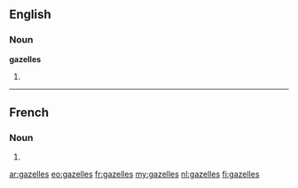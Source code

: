 ==English==

===Noun===
'''gazelles'''

# {{plural of|gazelle}}

----

==French==

===Noun===
{{infl|fr|plural}} {{f|p}}

# {{plural of|gazelle|lang=fr}}

[[ar:gazelles]]
[[eo:gazelles]]
[[fr:gazelles]]
[[my:gazelles]]
[[nl:gazelles]]
[[fi:gazelles]]